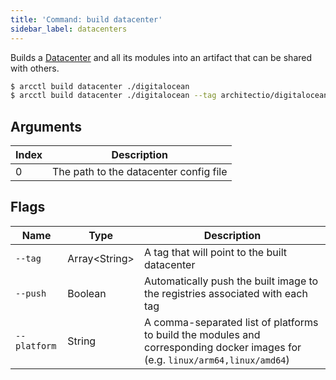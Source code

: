 ```yaml
---
title: 'Command: build datacenter'
sidebar_label: datacenters
---
```


Builds a [Datacenter](../../04-datacenters/01-overview.mdx) and all its modules into an artifact
that can be shared with others.

```sh
$ arcctl build datacenter ./digitalocean
$ arcctl build datacenter ./digitalocean --tag architectio/digitalocean-datacenter:latest
```

## Arguments

| Index | Description                            |
| ----- | -------------------------------------- |
| 0     | The path to the datacenter config file |

## Flags

| Name         | Type            | Description                                                                                                                   |
| ------------ | --------------- | ----------------------------------------------------------------------------------------------------------------------------- |
| `--tag`      | Array\<String\> | A tag that will point to the built datacenter                                                                                 |
| `--push`     | Boolean         | Automatically push the built image to the registries associated with each tag                                                 |
| `--platform` | String          | A comma-separated list of platforms to build the modules and corresponding docker images for (e.g. `linux/arm64,linux/amd64`) |
